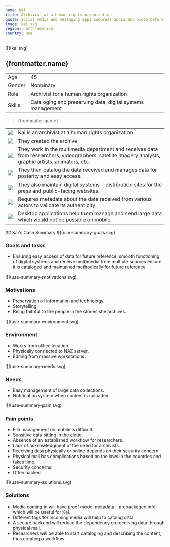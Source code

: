 ```yaml
---
name: Kai
title: Archivist at a human rights organization
quote: Social media and messaging apps compress audio and video before upload, which is not an option for our work.
image: kai.svg
region: north-america
country: usa
---
```



<ProfileSection>
![](kai.svg)

## **{frontmatter.name}**

|        |                                                            |
| ------ | ---------------------------------------------------------- |
| Age    | 45                                                         |
| Gender | Nonbinary                                                  |
| Role   | Archivist for a human rights organization                  |
| Skills | Cataloging and preserving data, digital systems management |

> {frontmatter.quote}

|                    |                                                                                                                                                        |
| ------------------ | ------------------------------------------------------------------------------------------------------------------------------------------------------ |
| ![](checkmark.svg) | Kai is an archivist at a human rights organization                                                                                                     |
| ![](folder.svg)    | They created the archive                                                                                                                               |
| ![](play.svg)      | They work in the multimedia department and receives data from researchers, videographers, satellite imagery analysts, graphic artists, animators, etc. |
| ![](hands.svg)     | They then catalog the data received and manages data for posterity and easy access.                                                                    |
| ![](website.svg)   | They also maintain digital systems - distribution sites for the press and public-facing websites.                                                      |
| ![](checkmark.svg) | Requires metadata about the data received from various actors to validate its authenticity.                                                            |
| ![](squares.svg)   | Desktop applications help them manage and send large data which would not be possible on mobile.                                                       |

</ProfileSection>
<AchievementsSection>
## Kai's Case Summary

<AchievementItem>
![](use-summary-goals.svg)

### Goals and tasks

- Ensuring easy access of data for future reference, smooth functioning of digital systems and receive multimedia from multiple sources ensure it is cataloged and maintained methodically for future reference

</AchievementItem>
<AchievementItem>
![](use-summary-motivations.svg)

### Motivations

- Preservation of information and technology.
- Storytelling.
- Being faithful to the people in the stories she archives.

</AchievementItem>
<AchievementItem>
![](use-summary-environment.svg)

### Environment

- Works from office location.
- Physically connected to NAZ server.
- Editing from massive workstations.

</AchievementItem>

<AchievementItem>
![](use-summary-needs.svg)

### Needs

- Easy management of large data collections.
- Notification system when content is uploaded.

</AchievementItem>
<AchievementItem>
![](use-summary-pain.svg)

### Pain points

- File management on mobile is difficult.
- Sensitive data sitting in the cloud.
- Absence of an established workflow for researchers.
- Lack of acknowledgment of the need for archivists.
- Receiving data physically or online depends on their security concern.
- Physical mail has complications based on the laws in the countries and takes time.
- Security concerns.
- Often hacked.

</AchievementItem>
<AchievementItem>
![](use-summary-solutions.svg)

### Solutions

- Media coming in will have proof mode, metadata - prepackaged info which will be useful for Kai.
- Different tags for incoming media will help to catalog data.
- A secure backend will reduce the dependency on receiving data through physical mail.
- Researchers will be able to start cataloging and describing the content, thus creating a workflow.

</AchievementItem>
</AchievementsSection>
